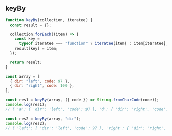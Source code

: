 
## keyBy

```js
function keyBy(collection, iteratee) {
  const result = {};

  collection.forEach((item) => {
    const key =
      typeof iteratee === "function" ? iteratee(item) : item[iteratee];
    result[key] = item;
  });

  return result;
}

const array = [
  { dir: "left", code: 97 },
  { dir: "right", code: 100 },
];

const res1 = keyBy(array, ({ code }) => String.fromCharCode(code));
console.log(res1);
// { 'a': { 'dir': 'left', 'code': 97 }, 'd': { 'dir': 'right', 'code': 100 } }

const res2 = keyBy(array, "dir");
console.log(res2);
// { 'left': { 'dir': 'left', 'code': 97 }, 'right': { 'dir': 'right', 'code': 100 } }
```
